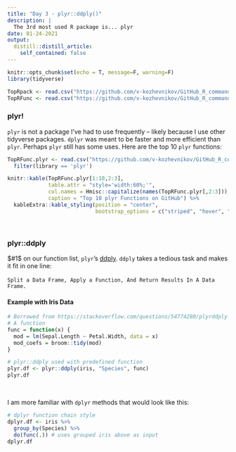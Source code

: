 ```yaml
---
title: "Day 3 - plyr::ddply()"
description: |
  The 3rd most used R package is... plyr
date: 01-24-2021
output:
  distill::distill_article:
    self_contained: false
---
```


```r
knitr::opts_chunk$set(echo = T, message=F, warning=F)
library(tidyverse)

TopRpack <- read.csv("https://github.com/v-kozhevnikov/GitHub_R_commands/raw/master/data/top_100_packages.csv")
TopRFunc <- read.csv("https://github.com/v-kozhevnikov/GitHub_R_commands/raw/master/data/top_2000_functions.csv")
```

### plyr!

`plyr` is not a package I've had to use frequently – likely because I use other tidyverse packages. `dplyr` was meant to be faster and more efficient than `plyr`. Perhaps `plyr` still has some uses. Here are the top 10 `plyr` functions:

```r
TopRFunc.plyr <- read.csv("https://github.com/v-kozhevnikov/GitHub_R_commands/raw/master/data/top_2000_functions.csv") %>%
  filter(library == 'plyr')

knitr::kable(TopRFunc.plyr[1:10,2:3],
             table.attr = "style='width:60%;'",
             col.names = Hmisc::capitalize(names(TopRFunc.plyr[,2:3])),
             caption = "Top 10 plyr Functions on GitHub") %>%
  kableExtra::kable_styling(position = "center",
                            bootstrap_options = c("striped", "hover", "condensed", "responsive"))
```
<br>

### plyr::ddply
$#1$ on our function list, `plyr`'s [ddply](https://www.rdocumentation.org/packages/plyr/versions/1.8.6/topics/ddply). `ddply` takes a tedious task and makes it fit in one line:
<br><br>
```Split a Data Frame, Apply a Function, And Return Results In A Data Frame.```
<br>

#### Example with Iris Data

```r
# Borrowed from https://stackoverflow.com/questions/54774280/plyrddply-equivalent-in-dplyr
# A function
func = function(x) {
  mod = lm(Sepal.Length ~ Petal.Width, data = x)
  mod_coefs = broom::tidy(mod)
}

# plyr::ddply used with predefined function
plyr.df <- plyr::ddply(iris, "Species", func)
plyr.df
```
<br>

I am more familiar with `dplyr` methods that would look like this:

```r
# dplyr function chain style
dplyr.df <- iris %>%
  group_by(Species) %>%
  do(func(.)) # uses grouped iris above as input
dplyr.df
```
